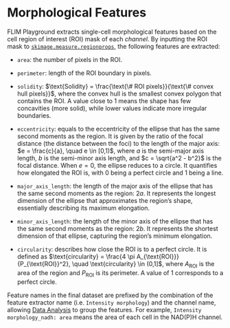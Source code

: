 # Morphological Features {#sec-intensity-morphology}
FLIM Playground extracts single-cell morphological features based on the cell region of interest (ROI) mask of each *channel*. By inputting the ROI mask to [`skimage.measure.regionprops`](https://scikit-image.org/docs/stable/api/skimage.measure.html#skimage.measure.regionprops), the following features are extracted:

- `area`: the number of pixels in the ROI. 
- `perimeter`: length of the ROI boundary in pixels.

- `solidity`: $\text{Solidity} = \frac{\text{\# ROI pixels}}{\text{\# convex hull pixels}}$, where the convex hull is the smallest convex polygon that contains the ROI. A value close to 1 means the shape has few concavities (more solid), while lower values indicate more irregular boundaries.

- `eccentricity`: equals to the eccentricity of the ellipse that has the same second moments as the region. It is given by the ratio of the focal distance (the distance between the foci) to the length of the major axis:
$e = \frac{c}{a}, \quad e \in [0,1)$, where $a$ is the semi-major axis length, $b$ is the semi-minor axis length, and $c = \sqrt{a^2 - b^2}$ is the focal distance. When $e=0$, the ellipse reduces to a circle. It quantifies how elongated the ROI is, with 0 being a perfect circle and 1 being a line.

- `major_axis_length`: the length of the major axis of the ellipse that has the same second moments as the region: $2a$. It represents the longest dimension of the ellipse that approximates the region’s shape, essentially describing its maximum elongation.
- `minor_axis_length`: the length of the minor axis of the ellipse that has the same second moments as the region: $2b$. It represents the shortest dimension of that ellipse, capturing the region’s minimum elongation.
- `circularity`: describes how close the ROI is to a perfect circle. It is defined as $\text{circularity} = \frac{4 \pi A_{\text{ROI}}}{P_{\text{ROI}}^2}, \quad \text{circularity} \in (0,1]$, where $A_{\text{ROI}}$ is the area of the region and $P_{\text{ROI}}$ is its perimeter. A value of $1$ corresponds to a perfect circle.


Feature names in the final dataset are prefixed by the combination of the feature extractor name (i.e. `Intensity morphology`) and the channel name, allowing [Data Analysis](#sec-data-analysis) to group the features. For example, `Intensity morphology_nadh: area` means the area of each cell in the NAD(P)H channel. 



